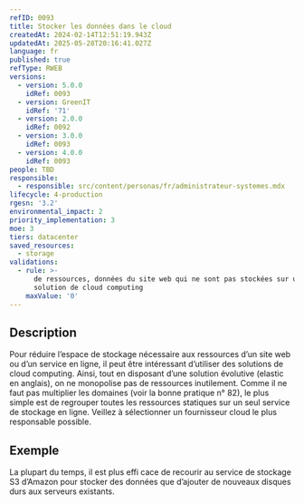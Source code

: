 ```yaml
---
refID: 0093
title: Stocker les données dans le cloud
createdAt: 2024-02-14T12:51:19.943Z
updatedAt: 2025-05-28T20:16:41.027Z
language: fr
published: true
refType: RWEB
versions:
  - version: 5.0.0
    idRef: 0093
  - version: GreenIT
    idRef: '71'
  - version: 2.0.0
    idRef: 0092
  - version: 3.0.0
    idRef: 0093
  - version: 4.0.0
    idRef: 0093
people: TBD
responsible:
  - responsible: src/content/personas/fr/administrateur-systemes.mdx
lifecycle: 4-production
rgesn: '3.2'
environmental_impact: 2
priority_implementation: 3
moe: 3
tiers: datacenter
saved_resources:
  - storage
validations:
  - rule: >-
      de ressources, données du site web qui ne sont pas stockées sur une
      solution de cloud computing
    maxValue: '0'
---
```


## Description

Pour réduire l’espace de stockage nécessaire aux ressources d’un site web ou d’un service en ligne, il peut être intéressant d’utiliser des solutions de cloud computing. Ainsi, tout en disposant d’une solution évolutive (elastic en anglais), on ne monopolise pas de ressources inutilement. Comme il ne faut pas multiplier les domaines (voir la bonne pratique n° 82), le plus simple est de regrouper toutes les ressources statiques sur un seul service de stockage en ligne. Veillez à sélectionner un fournisseur cloud le plus responsable possible.

## Exemple

La plupart du temps, il est plus effi cace de recourir au service de stockage S3 d’Amazon pour stocker des données que d’ajouter de nouveaux disques durs aux serveurs existants.
